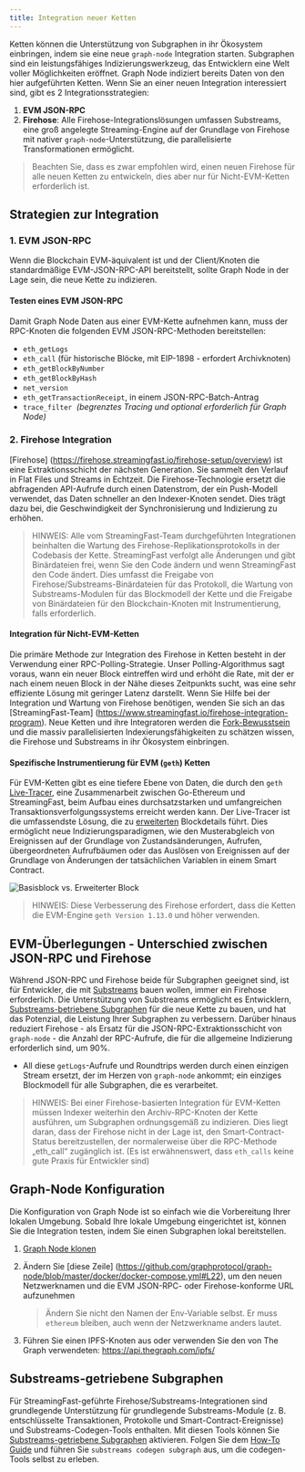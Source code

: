 ```yaml
---
title: Integration neuer Ketten
---
```


Ketten können die Unterstützung von Subgraphen in ihr Ökosystem einbringen, indem sie eine neue `graph-node` Integration starten. Subgraphen sind ein leistungsfähiges Indizierungswerkzeug, das Entwicklern eine Welt voller Möglichkeiten eröffnet. Graph Node indiziert bereits Daten von den hier aufgeführten Ketten. Wenn Sie an einer neuen Integration interessiert sind, gibt es 2 Integrationsstrategien:

1. **EVM JSON-RPC**
2. **Firehose**: Alle Firehose-Integrationslösungen umfassen Substreams, eine groß angelegte Streaming-Engine auf der Grundlage von Firehose mit nativer `graph-node`-Unterstützung, die parallelisierte Transformationen ermöglicht.

> Beachten Sie, dass es zwar empfohlen wird, einen neuen Firehose für alle neuen Ketten zu entwickeln, dies aber nur für Nicht-EVM-Ketten erforderlich ist.

## Strategien zur Integration

### 1. EVM JSON-RPC

Wenn die Blockchain EVM-äquivalent ist und der Client/Knoten die standardmäßige EVM-JSON-RPC-API bereitstellt, sollte Graph Node in der Lage sein, die neue Kette zu indizieren.

#### Testen eines EVM JSON-RPC

Damit Graph Node Daten aus einer EVM-Kette aufnehmen kann, muss der RPC-Knoten die folgenden EVM JSON-RPC-Methoden bereitstellen:

- `eth_getLogs`
- `eth_call` (für historische Blöcke, mit EIP-1898 - erfordert Archivknoten)
- `eth_getBlockByNumber`
- `eth_getBlockByHash`
- `net_version`
- `eth_getTransactionReceipt`, in einem JSON-RPC-Batch-Antrag
- `trace_filter`  *(begrenztes Tracing und optional erforderlich für Graph Node)*

### 2. Firehose Integration

[Firehose] (https://firehose.streamingfast.io/firehose-setup/overview) ist eine Extraktionsschicht der nächsten Generation. Sie sammelt den Verlauf in Flat Files und Streams in Echtzeit. Die Firehose-Technologie ersetzt die abfragenden API-Aufrufe durch einen Datenstrom, der ein Push-Modell verwendet, das Daten schneller an den Indexer-Knoten sendet. Dies trägt dazu bei, die Geschwindigkeit der Synchronisierung und Indizierung zu erhöhen.

> HINWEIS: Alle vom StreamingFast-Team durchgeführten Integrationen beinhalten die Wartung des Firehose-Replikationsprotokolls in der Codebasis der Kette. StreamingFast verfolgt alle Änderungen und gibt Binärdateien frei, wenn Sie den Code ändern und wenn StreamingFast den Code ändert. Dies umfasst die Freigabe von Firehose/Substreams-Binärdateien für das Protokoll, die Wartung von Substreams-Modulen für das Blockmodell der Kette und die Freigabe von Binärdateien für den Blockchain-Knoten mit Instrumentierung, falls erforderlich.

#### Integration für Nicht-EVM-Ketten

Die primäre Methode zur Integration des Firehose in Ketten besteht in der Verwendung einer RPC-Polling-Strategie. Unser Polling-Algorithmus sagt voraus, wann ein neuer Block eintreffen wird und erhöht die Rate, mit der er nach einem neuen Block in der Nähe dieses Zeitpunkts sucht, was eine sehr effiziente Lösung mit geringer Latenz darstellt. Wenn Sie Hilfe bei der Integration und Wartung von Firehose benötigen, wenden Sie sich an das [StreamingFast-Team] (https://www.streamingfast.io/firehose-integration-program). Neue Ketten und ihre Integratoren werden die [Fork-Bewusstsein](https://substreams.streamingfast.io/documentation/consume/reliability-guarantees) und die massiv parallelisierten Indexierungsfähigkeiten zu schätzen wissen, die Firehose und Substreams in ihr Ökosystem einbringen.

#### Spezifische Instrumentierung für EVM (`geth`) Ketten

Für EVM-Ketten gibt es eine tiefere Ebene von Daten, die durch den `geth` [Live-Tracer](https://github.com/ethereum/go-ethereum/releases/tag/v1.14.0), eine Zusammenarbeit zwischen Go-Ethereum und StreamingFast, beim Aufbau eines durchsatzstarken und umfangreichen Transaktionsverfolgungssystems erreicht werden kann. Der Live-Tracer ist die umfassendste Lösung, die zu [erweiterten](https://streamingfastio.medium.com/new-block-model-to-accelerate-chain-integration-9f65126e5425) Blockdetails führt. Dies ermöglicht neue Indizierungsparadigmen, wie den Musterabgleich von Ereignissen auf der Grundlage von Zustandsänderungen, Aufrufen, übergeordneten Aufrufbäumen oder das Auslösen von Ereignissen auf der Grundlage von Änderungen der tatsächlichen Variablen in einem Smart Contract.

![Basisblock vs. Erweiterter Block](/img/extended-vs-base-substreams-blocks.png)

> HINWEIS: Diese Verbesserung des Firehose erfordert, dass die Ketten die EVM-Engine `geth Version 1.13.0` und höher verwenden.

## EVM-Überlegungen - Unterschied zwischen JSON-RPC und Firehose

Während JSON-RPC und Firehose beide für Subgraphen geeignet sind, ist für Entwickler, die mit [Substreams](https://substreams.streamingfast.io) bauen wollen, immer ein Firehose erforderlich. Die Unterstützung von Substreams ermöglicht es Entwicklern, [Substreams-betriebene Subgraphen](/subgraphs/cookbook/substreams-powered-subgraphs/) für die neue Kette zu bauen, und hat das Potenzial, die Leistung Ihrer Subgraphen zu verbessern. Darüber hinaus reduziert Firehose - als Ersatz für die JSON-RPC-Extraktionsschicht von `graph-node` - die Anzahl der RPC-Aufrufe, die für die allgemeine Indizierung erforderlich sind, um 90%.

- All diese `getLogs`-Aufrufe und Roundtrips werden durch einen einzigen Stream ersetzt, der im Herzen von `graph-node` ankommt; ein einziges Blockmodell für alle Subgraphen, die es verarbeitet.

> HINWEIS: Bei einer Firehose-basierten Integration für EVM-Ketten müssen Indexer weiterhin den Archiv-RPC-Knoten der Kette ausführen, um Subgraphen ordnungsgemäß zu indizieren. Dies liegt daran, dass der Firehose nicht in der Lage ist, den Smart-Contract-Status bereitzustellen, der normalerweise über die RPC-Methode „eth_call“ zugänglich ist. (Es ist erwähnenswert, dass `eth_calls` keine gute Praxis für Entwickler sind)

## Graph-Node Konfiguration

Die Konfiguration von Graph Node ist so einfach wie die Vorbereitung Ihrer lokalen Umgebung. Sobald Ihre lokale Umgebung eingerichtet ist, können Sie die Integration testen, indem Sie einen Subgraphen lokal bereitstellen.

1. [Graph Node klonen](https://github.com/graphprotocol/graph-node)

2. Ändern Sie [diese Zeile] (https://github.com/graphprotocol/graph-node/blob/master/docker/docker-compose.yml#L22), um den neuen Netzwerknamen und die EVM JSON-RPC- oder Firehose-konforme URL aufzunehmen

   > Ändern Sie nicht den Namen der Env-Variable selbst. Er muss `ethereum` bleiben, auch wenn der Netzwerkname anders lautet.

3. Führen Sie einen IPFS-Knoten aus oder verwenden Sie den von The Graph verwendeten: https://api.thegraph.com/ipfs/

## Substreams-getriebene Subgraphen

Für StreamingFast-geführte Firehose/Substreams-Integrationen sind grundlegende Unterstützung für grundlegende Substreams-Module (z. B. entschlüsselte Transaktionen, Protokolle und Smart-Contract-Ereignisse) und Substreams-Codegen-Tools enthalten. Mit diesen Tools können Sie [Substreams-getriebene Subgraphen](/substreams/sps/introduction/) aktivieren. Folgen Sie dem [How-To Guide](https://substreams.streamingfast.io/documentation/how-to-guides/intro-your-first-application) und führen Sie `substreams codegen subgraph` aus, um die codegen-Tools selbst zu erleben.
